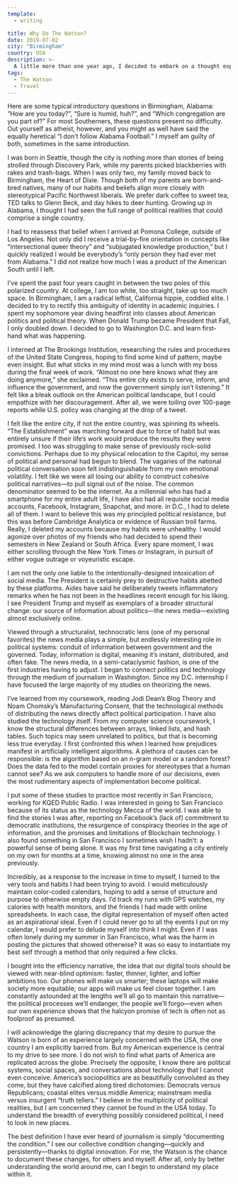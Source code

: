 ```yaml
---
template:
  - writing

title: Why Do The Watson?
date: 2019-07-02
city: "Birmingham"
country: USA
description: >-
  A little more than one year ago, I decided to embark on a thought experiment. I was going to plan a year-long, globe-spanning adventure where no one could tell me what to do. That thought experiment developed into pages of writing, hundreds of emails, a handful of gut-wrenching interviews, and now, the opportunity of a lifetime.
tags:
  - The Watson
  - Travel
---
```


Here are some typical introductory questions in Birmingham, Alabama: “How are you today?”, “Sure is humid, huh?”, and “Which congregation are you part of?” For most Southerners, these questions present no difficulty. Out yourself as atheist, however, and you might as well have said the equally heretical “I don’t follow Alabama Football.” I myself am guilty of both, sometimes in the same introduction.

I was born in Seattle, though the city is nothing more than stories of being strolled through Discovery Park, while my parents picked blackberries with rakes and trash-bags. When I was only two, my family moved back to Birmingham, the Heart of Dixie. Though both of my parents are born-and-bred natives, many of our habits and beliefs align more closely with stereotypical Pacific Northwest liberals. We prefer dark coffee to sweet tea, TED talks to Glenn Beck, and day hikes to deer hunting. Growing up in Alabama, I thought I had seen the full range of political realities that could comprise a single country.

I had to reassess that belief when I arrived at Pomona College, outside of Los Angeles. Not only did I receive a trial-by-fire orientation in concepts like “intersectional queer theory” and “subjugated knowledge production,” but I quickly realized I would be everybody’s “only person they had ever met from Alabama.” I did not realize how much I was a product of the American South until I left.

I’ve spent the past four years caught in between the two poles of this polarized country. At college, I am too white, too straight, take up too much space. In Birmingham, I am a radical leftist, California hippie, coddled elite. I decided to try to rectify this ambiguity of identity in academic inquiries. I spent my sophomore year diving headfirst into classes about American politics and political theory. When Donald Trump became President that Fall, I only doubled down. I decided to go to Washington D.C. and learn first-hand what was happening.

I interned at The Brookings Institution, researching the rules and procedures of the United State Congress, hoping to find some kind of pattern, maybe even insight. But what sticks in my mind most was a lunch with my boss during the final week of work. “Almost no one here knows what they are doing anymore,” she exclaimed. “This entire city exists to serve, inform, and influence the government, and now the government simply isn’t listening.” It felt like a bleak outlook on the American political landscape, but I could empathize with her discouragement. After all, we were toiling over 100-page reports while U.S. policy was changing at the drop of a tweet.

I felt like the entire city, if not the entire country, was spinning its wheels. “The Establishment” was marching forward due to force of habit but was entirely unsure if their life’s work would produce the results they were promised. I too was struggling to make sense of previously rock-solid convictions. Perhaps due to my physical relocation to the Capitol, my sense of political and personal had begun to blend. The vagaries of the national political conversation soon felt indistinguishable from my own emotional volatility. I felt like we were all losing our ability to construct cohesive political narratives—to pull signal out of the noise.
The common denominator seemed to be the internet. As a millennial who has had a smartphone for my entire adult life, I have also had all requisite social media accounts, Facebook, Instagram, Snapchat, and more. In D.C., I had to delete all of them. I want to believe this was my principled political resistance, but this was before Cambridge Analytica or evidence of Russian troll farms. Really, I deleted my accounts because my habits were unhealthy. I would agonize over photos of my friends who had decided to spend their semesters in New Zealand or South Africa. Every spare moment, I was either scrolling through the New York Times or Instagram, in pursuit of either vogue outrage or voyeuristic escape.

I am not the only one liable to the intentionally-designed intoxication of social media. The President is certainly prey to destructive habits abetted by these platforms. Aides have said he deliberately tweets inflammatory remarks when he has not been in the headlines recent enough for his liking. I see President Trump and myself as exemplars of a broader structural change: our source of information about politics—the news media—existing almost exclusively online.

Viewed through a structuralist, technocratic lens (one of my personal favorites) the news media plays a simple, but endlessly interesting role in political systems: conduit of information between government and the governed. Today, information is digital, meaning it’s instant, distributed, and often fake. The news media, in a semi-cataclysmic fashion, is one of the first industries having to adjust. I began to connect politics and technology through the medium of journalism in Washington. Since my D.C. internship I have focused the large majority of my studies on theorizing the news.

I’ve learned from my coursework, reading Jodi Dean’s Blog Theory and Noam Chomsky’s Manufacturing Consent, that the technological methods of distributing the news directly affect political participation. I have also studied the technology itself. From my computer science coursework, I know the structural differences between arrays, linked lists, and hash tables. Such topics may seem unrelated to politics, but that is becoming less true everyday. I first confronted this when I learned how prejudices manifest in artificially intelligent algorithms. A plethora of causes can be responsible: is the algorithm based on an n-gram model or a random forest? Does the data fed to the model contain proxies for stereotypes that a human cannot see? As we ask computers to handle more of our decisions, even the most rudimentary aspects of implementation become political.

I put some of these studies to practice most recently in San Francisco, working for KQED Public Radio. I was interested in going to San Francisco because of its status as the technology Mecca of the world. I was able to find the stories I was after, reporting on Facebook’s (lack of) commitment to democratic institutions, the resurgence of conspiracy theories in the age of information, and the promises and limitations of Blockchain technology. I also found something in San Francisco I sometimes wish I hadn’t: a powerful sense of being alone. It was my first time navigating a city entirely on my own for months at a time, knowing almost no one in the area previously.

Incredibly, as a response to the increase in time to myself, I turned to the very tools and habits I had been trying to avoid. I would meticulously maintain color-coded calendars, hoping to add a sense of structure and purpose to otherwise empty days. I’d track my runs with GPS watches, my calories with health monitors, and the friends I had made with online spreadsheets.
In each case, the digital representation of myself often acted as an aspirational ideal. Even if I could never go to all the events I put on my calendar, I would prefer to delude myself into think I might. Even if I was often lonely during my summer in San Francisco, what was the harm in posting the pictures that showed otherwise? It was so easy to instantiate my best self through a method that only required a few clicks.

I bought into the efficiency narrative, the idea that our digital tools should be viewed with near-blind optimism: faster, thinner, lighter, and loftier ambitions too. Our phones will make us smarter; these laptops will make society more equitable; our apps will make us feel closer together. I am constantly astounded at the lengths we’ll all go to maintain this narrative—the political processes we’ll endanger, the people we’ll forgo—even when our own experience shows that the halcyon promise of tech is often not as foolproof as presumed.

I will acknowledge the glaring discrepancy that my desire to pursue the Watson is born of an experience largely concerned with the USA, the one country I am explicitly barred from. But my American experience is central to my drive to see more. I do not wish to find what parts of America are replicated across the globe. Precisely the opposite, I know there are political systems, social spaces, and conversations about technology that I cannot even conceive. America’s sociopolitics are as beautifully convoluted as they come, but they have calcified along tired dichotomies: Democrats versus Republicans; coastal elites versus middle America; mainstream media versus insurgent “truth tellers.” I believe in the multiplicity of political realities, but I am concerned they cannot be found in the USA today. To understand the breadth of everything possibly considered political, I need to look in new places.

The best definition I have ever heard of journalism is simply “documenting the condition.” I see our collective condition changing—quickly and persistently—thanks to digital innovation. For me, the Watson is the chance to document these changes, for others and myself. After all, only by better understanding the world around me, can I begin to understand my place within it.
